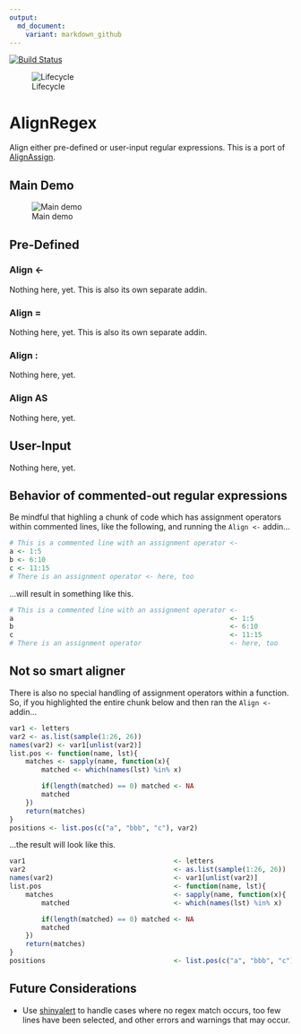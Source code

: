 ```yaml
---
output:
  md_document:
    variant: markdown_github
---
```


[![Build Status](https://travis-ci.org/seasmith/AlignRegex.svg?branch=master)](https://travis-ci.org/seasmith/AlignRegex)

![Lifecycle](https://img.shields.io/badge/lifecycle-developing-red.svg)

<!-- ![GitHub release](https://img.shields.io/github/release/seasmith/AlignRegex.svg) -->

# AlignRegex

Align either pre-defined or user-input regular expressions. This is a port of [AlignAssign](https://github.com/seasmith/AlignAssign).

## Main Demo

![Main demo](inst/media/main_demo.gif)

## Pre-Defined

### Align <-
Nothing here, yet.
This is also its own separate addin.
![]()

### Align =
Nothing here, yet.
This is also its own separate addin.
![]()

### Align :
Nothing here, yet.
![]()

### Align AS
Nothing here, yet.
![]()

## User-Input
Nothing here, yet.
![]()



## Behavior of commented-out regular expressions
Be mindful that highling a chunk of code which has assignment operators within commented lines, like the following, and running the `Align <-` addin...
```r
# This is a commented line with an assignment operator <-
a <- 1:5
b <- 6:10
c <- 11:15
# There is an assignment operator <- here, too
```

...will result in something like this.
```r
# This is a commented line with an assignment operator <-
a                                                      <- 1:5
b                                                      <- 6:10
c                                                      <- 11:15
# There is an assignment operator                      <- here, too
```

## Not so smart aligner
There is also no special handling of assignment operators within a function. So, if you highlighted the entire chunk below and then ran the `Align <-` addin...
```r
var1 <- letters
var2 <- as.list(sample(1:26, 26))
names(var2) <- var1[unlist(var2)]
list.pos <- function(name, lst){
    matches <- sapply(name, function(x){
        matched <- which(names(lst) %in% x)

        if(length(matched) == 0) matched <- NA
        matched
    })
    return(matches)
}
positions <- list.pos(c("a", "bbb", "c"), var2)
```

...the result will look like this.
```r
var1                                     <- letters
var2                                     <- as.list(sample(1:26, 26))
names(var2)                              <- var1[unlist(var2)]
list.pos                                 <- function(name, lst){
    matches                              <- sapply(name, function(x){
        matched                          <- which(names(lst) %in% x)

        if(length(matched) == 0) matched <- NA
        matched
    })
    return(matches)
}
positions                                <- list.pos(c("a", "bbb", "c"), var2)
```

## Future Considerations
* Use [shinyalert](https://github.com/daattali/shinyalert) to handle cases where no regex match occurs, too few lines have been selected, and other errors and warnings that may occur.
